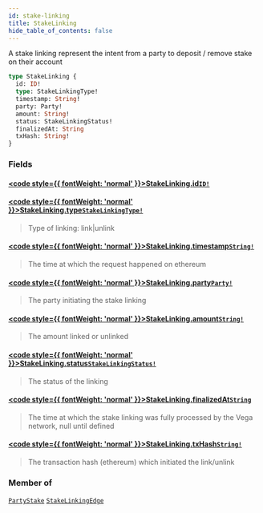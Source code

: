 ```yaml
---
id: stake-linking
title: StakeLinking
hide_table_of_contents: false
---
```








A stake linking represent the intent from a party to deposit / remove stake on their account

```graphql
type StakeLinking {
  id: ID!
  type: StakeLinkingType!
  timestamp: String!
  party: Party!
  amount: String!
  status: StakeLinkingStatus!
  finalizedAt: String
  txHash: String!
}
```


### Fields

#### [<code style={{ fontWeight: 'normal' }}>StakeLinking.<b>id</b></code>](#)<Bullet />[`ID!`](/docs/testnet/graphql/scalars/id) <Badge class="secondary" text="non-null"/> <Badge class="secondary" text="scalar"/>
> 
> 

#### [<code style={{ fontWeight: 'normal' }}>StakeLinking.<b>type</b></code>](#)<Bullet />[`StakeLinkingType!`](/docs/testnet/graphql/enums/stake-linking-type) <Badge class="secondary" text="non-null"/> <Badge class="secondary" text="enum"/>
> Type of linking: link|unlink
> 

#### [<code style={{ fontWeight: 'normal' }}>StakeLinking.<b>timestamp</b></code>](#)<Bullet />[`String!`](/docs/testnet/graphql/scalars/string) <Badge class="secondary" text="non-null"/> <Badge class="secondary" text="scalar"/>
> The time at which the request happened on ethereum
> 

#### [<code style={{ fontWeight: 'normal' }}>StakeLinking.<b>party</b></code>](#)<Bullet />[`Party!`](/docs/testnet/graphql/objects/party) <Badge class="secondary" text="non-null"/> <Badge class="secondary" text="object"/>
> The party initiating the stake linking
> 

#### [<code style={{ fontWeight: 'normal' }}>StakeLinking.<b>amount</b></code>](#)<Bullet />[`String!`](/docs/testnet/graphql/scalars/string) <Badge class="secondary" text="non-null"/> <Badge class="secondary" text="scalar"/>
> The amount linked or unlinked
> 

#### [<code style={{ fontWeight: 'normal' }}>StakeLinking.<b>status</b></code>](#)<Bullet />[`StakeLinkingStatus!`](/docs/testnet/graphql/enums/stake-linking-status) <Badge class="secondary" text="non-null"/> <Badge class="secondary" text="enum"/>
> The status of the linking
> 

#### [<code style={{ fontWeight: 'normal' }}>StakeLinking.<b>finalizedAt</b></code>](#)<Bullet />[`String`](/docs/testnet/graphql/scalars/string) <Badge class="secondary" text="scalar"/>
> The time at which the stake linking was fully processed by the Vega network, null until defined
> 

#### [<code style={{ fontWeight: 'normal' }}>StakeLinking.<b>txHash</b></code>](#)<Bullet />[`String!`](/docs/testnet/graphql/scalars/string) <Badge class="secondary" text="non-null"/> <Badge class="secondary" text="scalar"/>
> The transaction hash (ethereum) which initiated the link/unlink
> 



### Member of

[`PartyStake`](/docs/testnet/graphql/objects/party-stake)  <Badge class="secondary" text="object"/><Bullet />[`StakeLinkingEdge`](/docs/testnet/graphql/objects/stake-linking-edge)  <Badge class="secondary" text="object"/>



